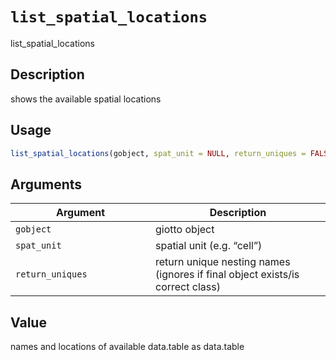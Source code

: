 # `list_spatial_locations`

list_spatial_locations


## Description

shows the available spatial locations


## Usage

```r
list_spatial_locations(gobject, spat_unit = NULL, return_uniques = FALSE)
```


## Arguments

Argument      |Description
------------- |----------------
`gobject`     |     giotto object
`spat_unit`     |     spatial unit (e.g. "cell")
`return_uniques`     |     return unique nesting names (ignores if final object exists/is correct class)


## Value

names and locations of available data.table as data.table


